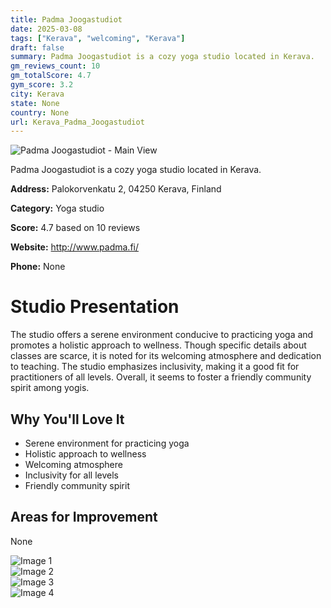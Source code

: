 ```yaml
---
title: Padma Joogastudiot
date: 2025-03-08
tags: ["Kerava", "welcoming", "Kerava"]  
draft: false
summary: Padma Joogastudiot is a cozy yoga studio located in Kerava.
gm_reviews_count: 10
gm_totalScore: 4.7
gym_score: 3.2
city: Kerava
state: None
country: None
url: Kerava_Padma_Joogastudiot
---
```


<div className="aspect-[16/9] relative my-8">
  <img 
    src="https://lh5.googleusercontent.com/p/AF1QipMibS2HZ0Brz3qiJMIRDnUzQYb9aWxSiw5c34_i=w1920-h1080-k-no"
    alt="Padma Joogastudiot - Main View"
    className="object-cover absolute inset-0 w-full h-full rounded-lg"
  />
</div>

Padma Joogastudiot is a cozy yoga studio located in Kerava.

**Address:** Palokorvenkatu 2, 04250 Kerava, Finland

**Category:** Yoga studio

**Score:** 4.7 based on 10 reviews

**Website:** http://www.padma.fi/

**Phone:** None

# Studio Presentation

The studio offers a serene environment conducive to practicing yoga and promotes a holistic approach to wellness. Though specific details about classes are scarce, it is noted for its welcoming atmosphere and dedication to teaching. The studio emphasizes inclusivity, making it a good fit for practitioners of all levels. Overall, it seems to foster a friendly community spirit among yogis.



## Why You'll Love It

- Serene environment for practicing yoga
- Holistic approach to wellness
- Welcoming atmosphere
- Inclusivity for all levels
- Friendly community spirit

## Areas for Improvement

None

<div className="grid grid-cols-1 xl:grid-cols-2 gap-4 my-8">
<div className="aspect-[4/3] relative"><img src="https://lh5.googleusercontent.com/p/AF1QipNRgDKoTdo-9IwVRD9NlhlgSJnmLLC_ac-FDFy4=w1920-h1080-k-no" alt="Image 1" className="object-cover absolute inset-0 w-full h-full rounded-lg" /></div>
<div className="aspect-[4/3] relative"><img src="https://lh5.googleusercontent.com/p/AF1QipNn9P-r8-s54cTnzmgm05QGAhhPBWg6ArJOTwYi=w1920-h1080-k-no" alt="Image 2" className="object-cover absolute inset-0 w-full h-full rounded-lg" /></div>
<div className="aspect-[4/3] relative"><img src="https://lh5.googleusercontent.com/p/AF1QipN4oZNhHu34IBIoH_UdMCp6cZhxGT5Tsy4CX-rY=w1920-h1080-k-no" alt="Image 3" className="object-cover absolute inset-0 w-full h-full rounded-lg" /></div>
<div className="aspect-[4/3] relative"><img src="https://lh5.googleusercontent.com/p/AF1QipM1itKEQGkJQhQVAMWfa6b7NGazQabWdkVtH53Y=w1920-h1080-k-no" alt="Image 4" className="object-cover absolute inset-0 w-full h-full rounded-lg" /></div>
</div>